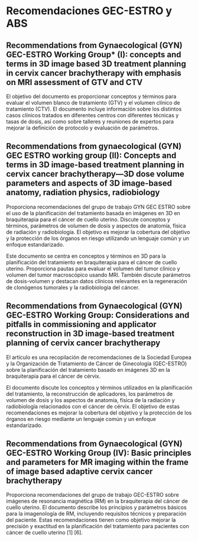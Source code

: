 # Recomendaciones GEC-ESTRO y ABS

## Recommendations from Gynaecological (GYN) GEC-ESTRO Working Group\* (I): concepts and terms in 3D image based 3D treatment planning in cervix cancer brachytherapy with emphasis on MRI assessment of GTV and CTV

El objetivo del documento es proporcionar conceptos y términos para evaluar el volumen blanco de tratamiento (GTV) y el volumen clínico de tratamiento (CTV). El documento incluye información sobre los distintos casos clínicos tratados en diferentes centros con diferentes técnicas y tasas de dosis, así como sobre talleres y reuniones de expertos para mejorar la definición de protocolo y evaluación de parámetros.

## Recommendations from gynaecological (GYN) GEC ESTRO working group (II): Concepts and terms in 3D image-based treatment planning in cervix cancer brachytherapy—3D dose volume parameters and aspects of 3D image-based anatomy, radiation physics, radiobiology

Proporciona recomendaciones del grupo de trabajo GYN GEC ESTRO sobre el uso de la planificación del tratamiento basada en imágenes en 3D en braquiterapia para el cáncer de cuello uterino. Discute conceptos y términos, parámetros de volumen de dosis y aspectos de anatomía, física de radiación y radiobiología. El objetivo es mejorar la cobertura del objetivo y la protección de los órganos en riesgo utilizando un lenguaje común y un enfoque estandarizado.

Este documento se centra en conceptos y términos en 3D para la planificación del tratamiento en braquiterapia para el cáncer de cuello uterino. Proporciona pautas para evaluar el volumen del tumor clínico y volumen del tumor macroscópico usando MRI. También discute parámetros de dosis-volumen y destacan datos clínicos relevantes en la regeneración de clonógenos tumorales y la radiobiología del cáncer.

## Recommendations from Gynaecological (GYN) GEC-ESTRO Working Group: Considerations and pitfalls in commissioning and applicator reconstruction in 3D image-based treatment planning of cervix cancer brachytherapy

El artículo es una recopilación de recomendaciones de la Sociedad Europea y la Organización de Tratamiento de Cáncer de Ginecología (GEC-ESTRO) sobre la planificación del tratamiento basado en imágenes 3D en la braquiterapia para el cáncer de cérvix.

El documento discute los conceptos y términos utilizados en la planificación del tratamiento, la reconstrucción de aplicadores, los parámetros de volumen de dosis y los aspectos de anatomía, física de la radiación y radiobiología relacionados con el cáncer de cérvix. El objetivo de estas recomendaciones es mejorar la cobertura del objetivo y la protección de los órganos en riesgo mediante un lenguaje común y un enfoque estandarizado.

## Recommendations from Gynaecological (GYN) GEC-ESTRO Working Group (IV): Basic principles and parameters for MR imaging within the frame of image based adaptive cervix cancer brachytherapy

Proporciona recomendaciones del grupo de trabajo GEC-ESTRO sobre imágenes de resonancia magnética (RM) en la braquiterapia del cáncer de cuello uterino. El documento describe los principios y parámetros básicos para la imagenología de RM, incluyendo requisitos técnicos y preparación del paciente. Estas recomendaciones tienen como objetivo mejorar la precisión y exactitud en la planificación del tratamiento para pacientes con cáncer de cuello uterino \[1\] \[6\].
